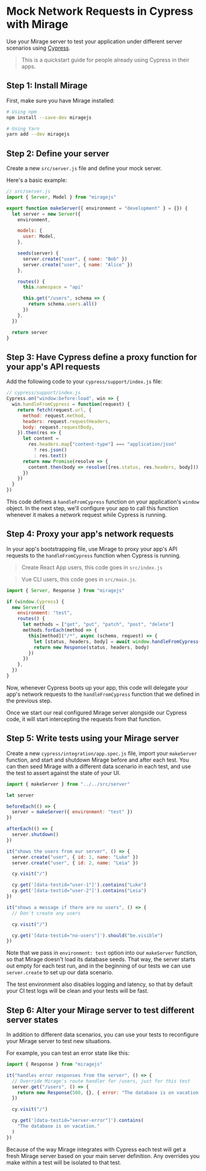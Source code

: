 # Mock Network Requests in Cypress with Mirage

Use your Mirage server to test your application under different server scenarios using [Cypress](https://www.cypress.io/).

> This is a quickstart guide for people already using Cypress in their apps.

## Step 1: Install Mirage

First, make sure you have Mirage installed:

```bash
# Using npm
npm install --save-dev miragejs

# Using Yarn
yarn add --dev miragejs
```

## Step 2: Define your server

Create a new `src/server.js` file and define your mock server.

Here's a basic example:

```js
// src/server.js
import { Server, Model } from "miragejs"

export function makeServer({ environment = "development" } = {}) {
  let server = new Server({
    environment,

    models: {
      user: Model,
    },

    seeds(server) {
      server.create("user", { name: "Bob" })
      server.create("user", { name: "Alice" })
    },

    routes() {
      this.namespace = "api"

      this.get("/users", schema => {
        return schema.users.all()
      })
    },
  })

  return server
}
```

## Step 3: Have Cypress define a proxy function for your app's API requests

Add the following code to your `cypress/support/index.js` file:

```js
// cypress/support/index.js
Cypress.on("window:before:load", win => {
  win.handleFromCypress = function(request) {
    return fetch(request.url, {
      method: request.method,
      headers: request.requestHeaders,
      body: request.requestBody,
    }).then(res => {
      let content =
        res.headers.map["content-type"] === "application/json"
          ? res.json()
          : res.text()
      return new Promise(resolve => {
        content.then(body => resolve([res.status, res.headers, body]))
      })
    })
  }
})
```

This code defines a `handleFromCypress` function on your application's `window` object. In the next step, we'll configure your app to call this function whenever it makes a network request while Cypress is running.

## Step 4: Proxy your app's network requests

In your app's bootstrapping file, use Mirage to proxy your app's API requests to the `handleFromCypress` function when Cypress is running.

> Create React App users, this code goes in `src/index.js`

> Vue CLI users, this code goes in `src/main.js`.

```js
import { Server, Response } from "miragejs"

if (window.Cypress) {
  new Server({
    environment: "test",
    routes() {
      let methods = ["get", "put", "patch", "post", "delete"]
      methods.forEach(method => {
        this[method]("/*", async (schema, request) => {
          let [status, headers, body] = await window.handleFromCypress(request)
          return new Response(status, headers, body)
        })
      })
    },
  })
}
```

Now, whenever Cypress boots up your app, this code will delegate your app's network requests to the `handleFromCypress` function that we defined in the previous step.

Once we start our real configured Mirage server alongside our Cypress code, it will start intercepting the requests from that function.

## Step 5: Write tests using your Mirage server

Create a new `cypress/integration/app.spec.js` file, import your `makeServer` function, and start and shutdown Mirage before and after each test. You can then seed Mirage with a different data scenario in each test, and use the test to assert against the state of your UI.

```js
import { makeServer } from "../../src/server"

let server

beforeEach(() => {
  server = makeServer({ environment: "test" })
})

afterEach(() => {
  server.shutdown()
})

it("shows the users from our server", () => {
  server.create("user", { id: 1, name: "Luke" })
  server.create("user", { id: 2, name: "Leia" })

  cy.visit("/")

  cy.get('[data-testid="user-1"]').contains("Luke")
  cy.get('[data-testid="user-2"]').contains("Leia")
})

it("shows a message if there are no users", () => {
  // Don't create any users

  cy.visit("/")

  cy.get('[data-testid="no-users"]').should("be.visible")
})
```

Note that we pass in `environment: test` option into our `makeServer` function, so that Mirage doesn't load its database seeds. That way, the server starts out empty for each test run, and in the beginning of our tests we can use `server.create` to set up our data scenario.

The test environment also disables logging and latency, so that by default your CI test logs will be clean and your tests will be fast.

## Step 6: Alter your Mirage server to test different server states

In addition to different data scenarios, you can use your tests to reconfigure your Mirage server to test new situations.

For example, you can test an error state like this:

```js
import { Response } from "miragejs"

it("handles error responses from the server", () => {
  // Override Mirage's route handler for /users, just for this test
  server.get("/users", () => {
    return new Response(500, {}, { error: "The database is on vacation." })
  })

  cy.visit("/")

  cy.get('[data-testid="server-error"]').contains(
    "The database is on vacation."
  )
})
```

Because of the way Mirage integrates with Cypress each test will get a fresh Mirage server based on your main server definition. Any overrides you make within a test will be isolated to that test.
